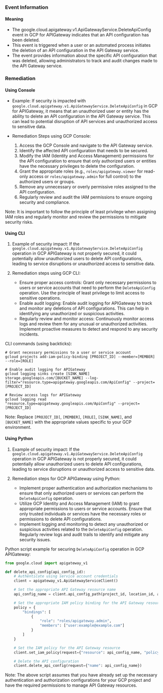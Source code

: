 
### Event Information

#### Meaning

- The google.cloud.apigateway.v1.ApiGatewayService.DeleteApiConfig event in GCP for APIGateway indicates that an API configuration has been deleted.
- This event is triggered when a user or an automated process initiates the deletion of an API configuration in the API Gateway service.
- The event provides information about the specific API configuration that was deleted, allowing administrators to track and audit changes made to the API Gateway service.

### Remediation

#### Using Console

- Example: If security is impacted with `google.cloud.apigateway.v1.ApiGatewayService.DeleteApiConfig` in GCP for APIGateway, it means that an unauthorized user or entity has the ability to delete an API configuration in the API Gateway service. This can lead to potential disruption of API services and unauthorized access to sensitive data.

- Remediation Steps using GCP Console:
  1. Access the GCP Console and navigate to the API Gateway service.
  2. Identify the affected API configuration that needs to be secured.
  3. Modify the IAM (Identity and Access Management) permissions for the API configuration to ensure that only authorized users or entities have the necessary privileges to delete the configuration.
  4. Grant the appropriate roles (e.g., `roles/apigateway.viewer` for read-only access or `roles/apigateway.admin` for full control) to the authorized users or groups.
  5. Remove any unnecessary or overly permissive roles assigned to the API configuration.
  6. Regularly review and audit the IAM permissions to ensure ongoing security and compliance.

Note: It is important to follow the principle of least privilege when assigning IAM roles and regularly monitor and review the permissions to mitigate security risks.

#### Using CLI

1. Example of security impact: If the `google.cloud.apigateway.v1.ApiGatewayService.DeleteApiConfig` operation in GCP APIGateway is not properly secured, it could potentially allow unauthorized users to delete API configurations, leading to service disruptions or unauthorized access to sensitive data.

2. Remediation steps using GCP CLI:
   - Ensure proper access controls: Grant only necessary permissions to users or service accounts that need to perform the `DeleteApiConfig` operation. Use the principle of least privilege to limit access to sensitive operations.
   - Enable audit logging: Enable audit logging for APIGateway to track and monitor any deletions of API configurations. This can help in identifying any unauthorized or suspicious activities.
   - Regularly review and monitor access: Continuously monitor access logs and review them for any unusual or unauthorized activities. Implement proactive measures to detect and respond to any security incidents.

CLI commands (using backticks):
```
# Grant necessary permissions to a user or service account
gcloud projects add-iam-policy-binding [PROJECT_ID] --member=[MEMBER] --role=[ROLE]

# Enable audit logging for APIGateway
gcloud logging sinks create [SINK_NAME] storage.googleapis.com/[BUCKET_NAME] --log-filter="resource.type=apigateway.googleapis.com/ApiConfig" --project=[PROJECT_ID]

# Review access logs for APIGateway
gcloud logging read "resource.type=apigateway.googleapis.com/ApiConfig" --project=[PROJECT_ID]
```

Note: Replace `[PROJECT_ID]`, `[MEMBER]`, `[ROLE]`, `[SINK_NAME]`, and `[BUCKET_NAME]` with the appropriate values specific to your GCP environment.

#### Using Python

1. Example of security impact: If the `google.cloud.apigateway.v1.ApiGatewayService.DeleteApiConfig` operation in GCP APIGateway is not properly secured, it could potentially allow unauthorized users to delete API configurations, leading to service disruptions or unauthorized access to sensitive data.

2. Remediation steps for GCP APIGateway using Python:
   - Implement proper authentication and authorization mechanisms to ensure that only authorized users or services can perform the `DeleteApiConfig` operation.
   - Utilize GCP Identity and Access Management (IAM) to grant appropriate permissions to users or service accounts. Ensure that only trusted individuals or services have the necessary roles or permissions to delete API configurations.
   - Implement logging and monitoring to detect any unauthorized or suspicious activities related to the `DeleteApiConfig` operation. Regularly review logs and audit trails to identify and mitigate any security issues.

Python script example for securing `DeleteApiConfig` operation in GCP APIGateway:

```python
from google.cloud import apigateway_v1

def delete_api_config(api_config_id):
    # Authenticate using service account credentials
    client = apigateway_v1.ApiGatewayServiceClient()

    # Set the appropriate API Gateway resource name
    api_config_name = client.api_config_path(project_id, location_id, api_id, api_config_id)

    # Set the appropriate IAM policy binding for the API Gateway resource
    policy = {
        "bindings": [
            {
                "role": "roles/apigateway.admin",
                "members": ["user:example@example.com"]
            }
        ]
    }

    # Set the IAM policy for the API Gateway resource
    client.set_iam_policy(request={"resource": api_config_name, "policy": policy})

    # Delete the API configuration
    client.delete_api_config(request={"name": api_config_name})
```

Note: The above script assumes that you have already set up the necessary authentication and authorization configurations for your GCP project and have the required permissions to manage API Gateway resources.

